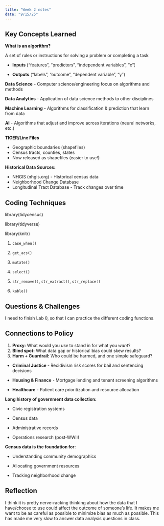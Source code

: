 ```yaml
---
title: "Week 2 notes"
date: "9/15/25"
---
```


## Key Concepts Learned

**What is an algorithm?**

A set of rules or instructions for solving a problem or completing a task

-   **Inputs** ("features", "predictors", "independent variables", "x")

-   **Outputs** ("labels", "outcome", "dependent variable", "y")

**Data Science** - Computer science/engineering focus on algorithms and methods

**Data Analytics** - Application of data science methods to other disciplines

**Machine Learning** - Algorithms for classification & prediction that learn from data

**AI** - Algorithms that adjust and improve across iterations (neural networks, etc.)

**TIGER/Line Files**

-   Geographic boundaries (shapefiles)
-   Census tracts, counties, states
-   Now released as shapefiles (easier to use!)

**Historical Data Sources:**

-   NHGIS (nhgis.org) - Historical census data
-   Neighborhood Change Database
-   Longitudinal Tract Database - Track changes over time

## Coding Techniques

library(tidycensus)

library(tidyverse)

library(knitr)

1.  `case_when()`

2.  `get_acs()`

3.  `mutate()`

4.  `select()`

5.  `str_remove()`, `str_extract()`, `str_replace()`

6.  `kable()`

## Questions & Challenges

I need to finish Lab 0, so that I can practice the different coding functions.

## Connections to Policy

1.  **Proxy:** What would you *use* to stand in for what you *want*?
2.  **Blind spot:** What data gap or historical bias could skew results?
3.  **Harm + Guardrail:** Who could be harmed, and one simple safeguard?

-   **Criminal Justice** - Recidivism risk scores for bail and sentencing decisions

-   **Housing & Finance** - Mortgage lending and tenant screening algorithms

-   **Healthcare** - Patient care prioritization and resource allocation

**Long history of government data collection:**

-   Civic registration systems

-   Census data

-   Administrative records

-   Operations research (post-WWII)

**Census data is the foundation for:**

-   Understanding community demographics

-   Allocating government resources\

-   Tracking neighborhood change

## Reflection

I think it is pretty nerve-racking thinking about how the data that I have/choose to use could affect the outcome of someone's life. It makes me want to be as careful as possible to minimize bias as much as possible. This has made me very slow to answer data analysis questions in class. 
